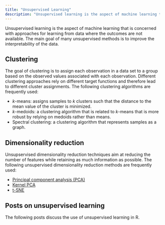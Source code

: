 ```yaml
---
title: "Unsupervised Learning"
description: "Unsupervised learning is the aspect of machine learning that is concerned with approaches for learning from data where the outcomes are not available."
---
```

Unsupervised learning is the aspect of machine learning that is concerned with approaches for learning from data where the outcomes are not available. The main goal of many unsupervised methods is to improve the interpretability of the data. 

## Clustering

The goal of clustering is to assign each observation in a data set to a group based on the observed values associated with each observation. Different clustering approaches rely on different target functions and therefore lead to different cluster assignments. The following clustering algorithms are frequently used:

* $k$-means: assigns samples to $k$ clusters such that the distance to the mean value of the cluster is minimized.
* $k$-medoids: a clustering algorithm that is related to $k$-means that is more robust by relying on medoids rather than means.
* Spectral clustering: a clustering algorithm that represents samples as a graph.

## Dimensionality reduction

Unsupservised dimensionality reduction techniques aim at reducing the number of features while retaining as much information as possible. The following unsupervised dimensionality reduction methods are frequently used:

* [Principal component analysis (PCA)](/post/machine-learning/dimensionality-reduction/)
* [Kernel PCA](/post/machine-learning/dimensionality-reduction/)
* [t-SNE](/post/machine-learning/dimensionality-reduction/)

## Posts on unsupervised learning

The following posts discuss the use of unsupervised learning in R.
